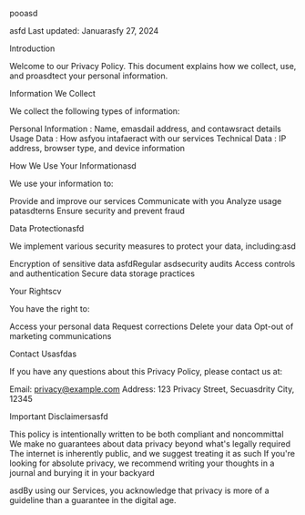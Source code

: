 pooasd

asfd
Last updated: Januarasfy 27, 2024

Introduction

Welcome to our Privacy Policy. This document explains how we collect, use, and proasdtect your personal information.

Information We Collect

We collect the following types of information:

Personal Information
: Name, emasdail address, and contawsract details
Usage Data
: How asfyou intafaeract with our services
Technical Data
: IP address, browser type, and device information

How We Use Your Informationasd

We use your information to:

Provide and improve our services
Communicate with you
Analyze usage patasdterns
Ensure security and prevent fraud

Data Protectionasfd

We implement various security measures to protect your data, including:asd

Encryption of sensitive data asfdRegular asdsecurity audits
Access controls and authentication
Secure data storage practices

Your Rightscv

You have the right to:

Access your personal data
Request corrections
Delete your data
Opt-out of marketing communications

Contact Usasfdas

If you have any questions about this Privacy Policy, please contact us at:

Email:
privacy@example.com
Address: 123 Privacy Street, Secuasdrity City, 12345

Important Disclaimersasfd

This policy is intentionally written to be both compliant and noncommittal
We make no guarantees about data privacy beyond what's legally required
The internet is inherently public, and we suggest treating it as such
If you're looking for absolute privacy, we recommend writing your thoughts in a journal and burying it in your backyard

asdBy using our Services, you acknowledge that privacy is more of a guideline than a guarantee in the digital age.
